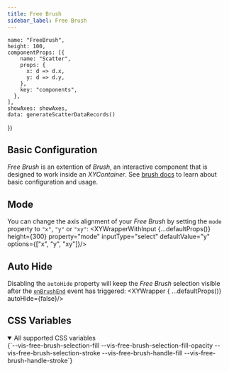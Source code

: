 ```yaml
---
title: Free Brush
sidebar_label: Free Brush
---
```



    name: "FreeBrush",
    height: 100,
    componentProps: [{
        name: "Scatter",
        props: {
          x: d => d.x,
          y: d => d.y,
        },
        key: "components",
      },
    ],
    showAxes: showAxes,
    data: generateScatterDataRecords()
})

## Basic Configuration
_Free Brush_ is an extention of _Brush_, an interactive component that is designed to work inside an _XYContainer_.
See [brush docs](/docs/xy-charts/brush) to learn about basic configuration and usage.

## Mode
You can change the axis alignment of your _Free Brush_ by setting the `mode` property to `"x"`, `"y"` or `"xy"`:
<XYWrapperWithInput {...defaultProps()} height={300} property="mode" inputType="select" defaultValue="y" options={["x", "y", "xy"]}/>

## Auto Hide
Disabling the `autoHide` property will keep the _Free Brush_ selection visible after the [`onBrushEnd`](/docs/xy-charts/brush#usage) event has triggered:
<XYWrapper { ...defaultProps()} autoHide={false}/>

## CSS Variables
<details open>
  <summary open>All supported CSS variables</summary>
  <CodeBlock language="css">
{`--vis-free-brush-selection-fill
--vis-free-brush-selection-fill-opacity
--vis-free-brush-selection-stroke
--vis-free-brush-handle-fill
--vis-free-brush-handle-stroke`}
  </CodeBlock>
</details>

<PropTable name="VisFreeBrush"/>
